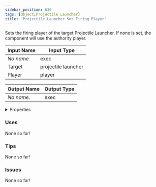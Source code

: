 ```yaml
---
sidebar_position: 630
tags: [Object,Projectile Launcher]
title: 'Projectile Launcher Set Firing Player'
---
```


Sets the firing player of the target Projectile Launcher. If none is set, the component will use the authority player.



<DocusaurusSvg />

| Input Name | Input Type |
|-----------|-----------|
| *No name.* | exec |
| Target | projectile launcher |
| Player | player |

| Output Name | Output Type |
|-----------|-----------|
| *No name.* | exec |


<details>
  <summary>Properties</summary>
  <div>
    <div>
    <table>
      <thead>
        <tr>
          <th>Is beta required?</th>
          <th>No</th>
        </tr>
        <tr>
          <th>Is this chip a trolling risk?</th>
          <th>No</th>
        </tr>
        <tr>
          <th>Is this chip a role assignment risk?</th>
          <th>No</th>
        </tr>
        <tr>
          <th>Chip UUID</th>
          <th>ebff1459-5eb7-456c-a753-f8267d45f79d</th>
        </tr>
        <tr>
          <th>Room availability</th>
          <th>Available everywhere</th>
        </tr>
      </thead>
    </table>
    </div>
  </div>
</details>

### Uses

None so far!

### Tips

None so far!

### Issues

None so far!